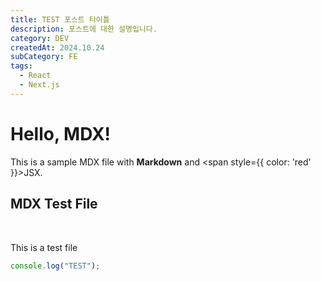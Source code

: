 ```yaml
---
title: TEST 포스트 타이틀
description: 포스트에 대한 설명입니다.
category: DEV
createdAt: 2024.10.24
subCategory: FE
tags:
  - React
  - Next.js
---
```


# Hello, MDX!

This is a sample MDX file with **Markdown** and <span style={{ color: 'red' }}>JSX</span>.

## MDX Test File

<br />

This is a test file

```js
console.log("TEST");
```
